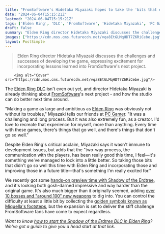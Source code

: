 ```yaml
---
title: "FromSoftware's Hidetaka Miyazaki hopes to take the 'bits that didn't go so well this time with Elden Ring' and improve on them in a 'future title'"
date: "2024-06-04T15:15:21Z"
lastmod: "2024-06-04T15:15:21Z"
tags: ['Elden Ring', 'DLC', 'FromSoftware', 'Hidetaka Miyazaki', 'PC Gamer', 'Shadow of the Erdtree']
draft: false
summary: "Elden Ring director Hidetaka Miyazaki discusses the challenges and successes of developing the game, expressing excitement for incorporating lessons learned into FromSoftware's next project."
images: ["https://cdn.mos.cms.futurecdn.net/vqa8EtGLMqHDT7Z6RiCebe.jpg"]
layout: PostSimple
---
```

> Elden Ring director Hidetaka Miyazaki discusses the challenges and successes of developing the game, expressing excitement for incorporating lessons learned into FromSoftware's next project.


        <img alt="Cover" src="https://cdn.mos.cms.futurecdn.net/vqa8EtGLMqHDT7Z6RiCebe.jpg"/>
        
The [Elden Ring DLC](https://www.gamesradar.com/elden-ring-dlc-downloadable-content-updates-plans/) isn't even out yet, and director Hidetaka Miyazaki is already thinking about [FromSoftware](https://www.gamesradar.com/tag/fromsoftware/)'s next project - and how the studio can do better next time around.

"Making a game as large and ambitious as [Elden Ring](https://www.gamesradar.com/elden-ring-guide/) was obviously not without its troubles," Miyazaki tells our friends at [PC Gamer](https://www.pcgamer.com/games/rpg/shadow-of-the-erdtree-exclusive-pc-gamer-cover-story/). "It was a challenging and long process. But it was also extremely fun, as a creator. I'd love to recreate that experience for myself, more than anything. Every time with these games, there's things that go well, and there's things that don't go so well."

Despite Elden Ring's critical acclaim, Miyazaki says it wasn't immune to development issues, but adds that the "two-way process, the communication with the players, has been really good this time, I feel—it's something we've managed to lock into a little better. So taking those bits that didn't go so well this time with Elden Ring and incorporating those and improving those in a future title—that's something I'm really excited for."

We recently got some [hands-on preview time with Shadow of the Erdtree](https://www.gamesradar.com/games/rpg/elden-ring-dlc-shadow-of-the-erdtree-hands-on-preview/), and it's looking both gosh-darned impressive and way harder than the original game. It's also much bigger than it originally seemed, adding [over 10 bosses and "around 100" new weapons](https://www.gamesradar.com/games/rpg/the-elden-ring-dlc-is-way-bigger-than-we-thought-with-over-10-bosses-and-around-100-new-weapons-coming-in-shadow-of-the-erdtree/) to dig into. You can control the difficulty at least a little bit by collecting the [golden symbols known as Miquella's footsteps](https://www.gamesradar.com/games/rpg/turns-out-the-gold-symbols-in-shadow-of-the-erdtree-are-miquellas-footsteps-and-they-hold-the-key-to-controlling-the-elden-ring-dlcs-difficulty/), but the expansion is set to deliver the stiff challenge FromSoftware fans have come to expect regardless.

*Want to know *[<em>how to start the Shadow of the Erdtree DLC in Elden Ring</em>](https://www.gamesradar.com/games/action/how-to-start-shadow-of-the-erdtree-dlc/)*? We've got a guide to give you a head start at that link.* 
        